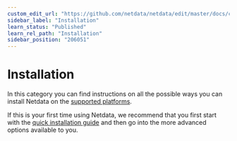```yaml
---
custom_edit_url: "https://github.com/netdata/netdata/edit/master/docs/category-overview-pages/installation-overview.md"
sidebar_label: "Installation"
learn_status: "Published"
learn_rel_path: "Installation"
sidebar_position: "206051"
---
```

# Installation

In this category you can find instructions on all the possible ways you can install Netdata on the
[supported platforms](/docs/installation/platform-support-policy).

If this is your first time using Netdata, we recommend that you first start with the 
[quick installation guide](/docs/getting-started/install-netdata) and then 
go into the more advanced options available to you. 


